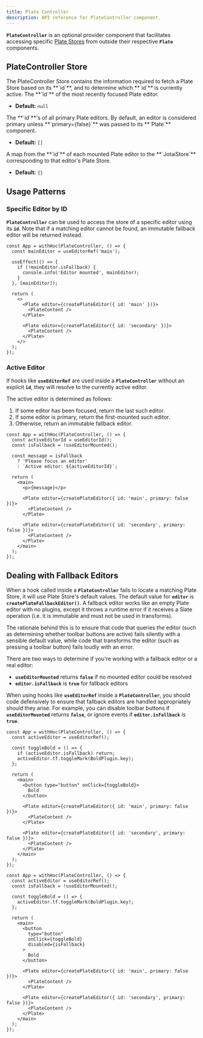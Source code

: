 ```yaml
---
title: Plate Controller
description: API reference for PlateController component.
---
```


**`PlateController`** is an optional provider component that facilitates accessing specific [Plate Stores](/docs/api/core/store) from outside their respective **`Plate`** components.

## PlateController Store

<API name="PlateController">
The PlateController Store contains the information required to fetch a Plate Store based on its **`id`**, and to determine which **`id`** is currently active.

<APIState>
<APIItem name="activeId" type="string | null">
The **`id`** of the most recently focused Plate editor.

- **Default:** `null`
</APIItem>

<APIItem name="primaryEditorIds" type="string[]">
The **`id`**'s of all primary Plate editors. By default, an editor is considered primary unless **`primary={false}`** was passed to its **`Plate`** component.

- **Default:** `[]`
</APIItem>

<APIItem name="editorStores" type="Record<string, JotaiStore | null>">
A map from the **`id`** of each mounted Plate editor to the **`JotaiStore`** corresponding to that editor's Plate Store.

- **Default:** `{}`
</APIItem>
</APIState>
</API>

## Usage Patterns

### Specific Editor by ID

**`PlateController`** can be used to access the store of a specific editor using its **`id`**. Note that if a matching editor cannot be found, an immutable fallback editor will be returned instead.

```tsx
const App = withHoc(PlateController, () => {
  const mainEditor = useEditorRef('main');
  
  useEffect(() => {
    if (!mainEditor.isFallback) {
      console.info('Editor mounted', mainEditor);
    }
  }, [mainEditor]);
  
  return (
    <>
      <Plate editor={createPlateEditor({ id: 'main' })}>
        <PlateContent />
      </Plate>
    
      <Plate editor={createPlateEditor({ id: 'secondary' })}>
        <PlateContent />
      </Plate>
    </>
  );
});
```

### Active Editor

If hooks like **`useEditorRef`** are used inside a **`PlateController`** without an explicit **`id`**, they will resolve to the currently active editor.

The active editor is determined as follows:

1. If some editor has been focused, return the last such editor.
2. If some editor is primary, return the first-mounted such editor.
3. Otherwise, return an immutable fallback editor.

```tsx
const App = withHoc(PlateController, () => {
  const activeEditorId = useEditorId();
  const isFallback = !useEditorMounted();
  
  const message = isFallback
    ? 'Please focus an editor'
    : `Active editor: ${activeEditorId}`;
  
  return (
    <main>
      <p>{message}</p>
      
      <Plate editor={createPlateEditor({ id: 'main', primary: false })}>
        <PlateContent />
      </Plate>
    
      <Plate editor={createPlateEditor({ id: 'secondary', primary: false })}>
        <PlateContent />
      </Plate>
    </main>
  );
});
```

## Dealing with Fallback Editors

When a hook called inside a **`PlateController`** fails to locate a matching Plate Store, it will use Plate Store's default values. The default value for **`editor`** is **`createPlateFallbackEditor()`**. A fallback editor works like an empty Plate editor with no plugins, except it throws a runtime error if it receives a Slate operation (i.e. it is immutable and must not be used in transforms).

The rationale behind this is to ensure that code that queries the editor (such as determining whether toolbar buttons are active) fails silently with a sensible default value, while code that transforms the editor (such as pressing a toolbar button) fails loudly with an error.

There are two ways to determine if you're working with a fallback editor or a real editor:

- **`useEditorMounted`** returns **`false`** if no mounted editor could be resolved
- **`editor.isFallback`** is **`true`** for fallback editors

When using hooks like **`useEditorRef`** inside a **`PlateController`**, you should code defensively to ensure that fallback editors are handled appropriately should they arise. For example, you can disable toolbar buttons if **`useEditorMounted`** returns **`false`**, or ignore events if **`editor.isFallback`** is **`true`**.

```tsx
const App = withHoc(PlateController, () => {
  const activeEditor = useEditorRef();
  
  const toggleBold = () => {
    if (activeEditor.isFallback) return;
    activeEditor.tf.toggleMark(BoldPlugin.key);
  };
  
  return (
    <main>
      <button type="button" onClick={toggleBold}>
        Bold
      </button>
      
      <Plate editor={createPlateEditor({ id: 'main', primary: false })}>
        <PlateContent />
      </Plate>
    
      <Plate editor={createPlateEditor({ id: 'secondary', primary: false })}>
        <PlateContent />
      </Plate>
    </main>
  );
});
```

```tsx
const App = withHoc(PlateController, () => {
  const activeEditor = useEditorRef();
  const isFallback = !useEditorMounted();
  
  const toggleBold = () => {
    activeEditor.tf.toggleMark(BoldPlugin.key);
  };
  
  return (
    <main>
      <button
        type="button"
        onClick={toggleBold}
        disabled={isFallback}
      >
        Bold
      </button>
      
      <Plate editor={createPlateEditor({ id: 'main', primary: false })}>
        <PlateContent />
      </Plate>
    
      <Plate editor={createPlateEditor({ id: 'secondary', primary: false })}>
        <PlateContent />
      </Plate>
    </main>
  );
});
```